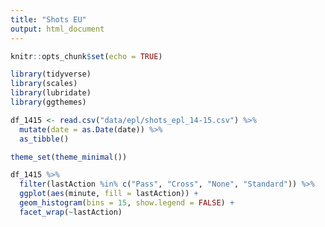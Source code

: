 ```yaml
---
title: "Shots EU"
output: html_document
---
```


```r
knitr::opts_chunk$set(echo = TRUE)
```

```r
library(tidyverse)
library(scales)
library(lubridate)
library(ggthemes)

df_1415 <- read.csv("data/epl/shots_epl_14-15.csv") %>% 
  mutate(date = as.Date(date)) %>% 
  as_tibble()

theme_set(theme_minimal())
```

```r

df_1415 %>% 
  filter(lastAction %in% c("Pass", "Cross", "None", "Standard")) %>% 
  ggplot(aes(minute, fill = lastAction)) +
  geom_histogram(bins = 15, show.legend = FALSE) +
  facet_wrap(~lastAction)
  
  

```